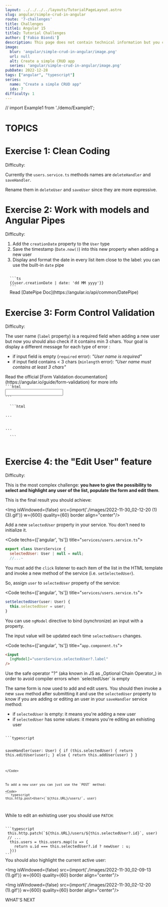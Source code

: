 ```yaml
---
layout: ../../../../layouts/TutorialPageLayout.astro
slug: angular/simple-crud-in-angular
route: '7-challenges'
title: Challenges
title1: Angular 15
title2: Tutorial Challenges
author: ['Fabio Biondi']
description: This page does not contain technical information but you can find several micro challenges that you can complete independently to test yourself. <br /> <br /> The goal is verify that you have understood what you have achieved in the previous steps, study other concepts independently and try to integrate them into the project you have created so far. <br/><br/> So, you won't find the solutions here. Try to solve them yourself! 
image: 
  blur: 'angular/simple-crud-in-angular/image.png'
  url: null
  alt: Create a simple CRUD app
  series: 'angular/simple-crud-in-angular/image.png'
pubDate: 2022-12-28
tags: ["angular", "typescript"] 
series: 
  name: "Create a simple CRUD app"
  idx: 7
difficulty: 1
---
```



// import Example1 from './demo/Example1';



# TOPICS

# Exercise 1: Clean Coding


<div class="flex gap-3 ml-5 mb-3">
Difficulty: 
<div class="mt-1"> <Difficulty value={1} /></div>
</div>

Currently the `users.service.ts` methods names are `deleteHandler` and `saveHandler`.

Rename them in `deleteUser` and `saveUser` since they are more expressive.



# Exercise 2: Work with models and Angular Pipes

<div class="flex gap-3 ml-5 mb-3">
Difficulty: 
<div class="mt-1"> <Difficulty value={2} /></div>
</div>


1. Add the `creationDate` property to the `User` type
2. Save the timestamp (`Date.now()`)  into this new property when adding a new user 
3. Display and format the date  in every list item close to the label: you can use the built-in `date` pipe

<Hint title="TIP: how to use 'date' pipe">
  <Code>
  ```ts
  {{user.creationDate | date: 'dd MM yyyy'}}
  ```
  </Code>
  Read [DatePipe Doc](https://angular.io/api/common/DatePipe)
</Hint>


# Exercise 3: Form Control Validation


<div class="flex gap-3 ml-5 mb-3">
Difficulty: 
<div class="mt-1"> <Difficulty value={2} /></div>
</div>

The user name (`label` property) is a required field when adding a new user but now you should also check if it contains min 3 chars. 
Your goal is display a different message for each type of error :

* if input field is empty (`required` error): _"User name is required"_
* if input field contains < 3 chars (`minlength` error): _"User name must contains at least 3 chars"_

<Hint>
  Read the official [Form Validation documentation](https://angular.io/guide/form-validation) for more info
</Hint>

<Hint type="empty" title="TIP 1: use attribute form validators to se the minimum length">

<Code>
```html
<input
  [ngModel] 
  required 
  minlength="3"
  #labelInput="ngModel"
>
```
</Code>

</Hint>

<Hint type="empty" title="TIP 2: use following syntax to display error">

  <Code>
  ```html
  <div *ngIf="labelInput.errors?.['required']">...</div>
  <div *ngIf="labelInput.errors?.['minlength']">...</div>
  ```
  </Code>
</Hint>




# Exercise 4: the "Edit User" feature


<div class="flex gap-3 ml-5 mb-3">
Difficulty: 
<div class="mt-1"> <Difficulty value={3} /></div>
</div>

This is the most complex challenge:
**you have to give the possibility to select and highlight any user of the list, populate the form and edit them**.



This is the final result you should achieve:

<Img isWindowed={false} src={import('./images/2022-11-30\_02-12-20 (1) (3).gif')} w={600} quality={60} border align="center"/>


<Hint type="empty" title="TIP 1">

Add a new `selectedUser` property in your service. You don't need to initialize it.

<Code techs={['angular', 'ts']} title="<code>services/users.service.ts</code>">
```javascript
export class UsersService {
  selectedUser: User | null = null;
  //...~
```
</Code>
</Hint>


<Hint type="empty" title="TIP 2">

You must  add the `click` listener to each item of the list in the HTML template and invoke a new method of the service (i.e. `setSelectedUser`).

So, assign `user` to `selectedUser` property of the service:

<Code techs={['angular', 'ts']} title="<code>services/users.service.ts</code>">
```javascript
setSelectedUser(user: User) {
  this.selectedUser = user;
}
```
</Code>

</Hint>



<Hint type="empty" title="TIP 3">

You can use `ngModel` directive to bind (synchronize) an input with a property.

The input value will be updated each time `selectedUsers` changes.

<Code techs={['angular', 'ts']} title="<code>app.component.ts</code>">
```html
<input 
  [ngModel]="usersService.selectedUser?.label"
/>
```
</Code>

<Hint title="Safe Operator `?`">
Use the safe operator "?" (aka known in JS as _Optional Chain Operator_) in order to avoid compiler errors when `selectedUser` is empty
</Hint>

</Hint>


<Hint type="empty" title="TIP 4">

The same form is now used to add and edit users.
You should then invoke a new `save` method after submitting it and use the `selectedUser` property to know if you are adding or editing an user in your `saveHandler` service method:

* if `selectedUser` is empty: it means you're adding a new user
* if `selectedUser` has some values: it means you're editing an exhisting user

<Code>
```typescript

  saveHandler(user: User) {
    if (this.selectedUser) {
      return this.editUser(user);
    } else {
      return this.addUser(user)
    }
  }

```
</Code>



To add a new user you can just use the `POST` method:

<Code>
```typescript
this.http.post<User>(`${this.URL}/users/`, user)
```
</Code>

While to edit an exhisting user you should use `PATCH`:

<Code>
```typescript
 this.http.patch<User>(`${this.URL}/users/${this.selectedUser?.id}`, user)
 // ...
  this.users = this.users.map((u => {
    return u.id === this.selectedUser?.id ? newUser : u;
  }))
```
</Code>
</Hint>


<Hint type="empty" title="TIP 5">
You should also highlight the current active user:

<Img isWindowed={false} src={import('./images/2022-11-30\_02-09-13 (1).gif')} w={600} quality={60} border align="center"/>
</Hint>


<Hint type="empty" title="FINAL RESULT">

<Img isWindowed={false} src={import('./images/2022-11-30_02-12-20 (1).gif')} w={600} quality={60} border align="center"/>

</Hint>

<HDivider secondary>WHAT'S NEXT</HDivider>

<TutorialSeries frontmatter={frontmatter} />



<br />
<BannerPromoAngular></BannerPromoAngular>
<br />

